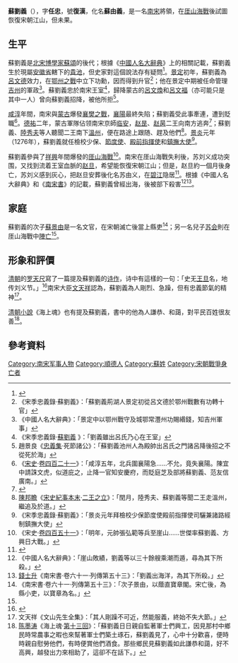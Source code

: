 {{東亞男性歷史人物
|名稱 = 蘇劉義
|時代 = [[南宋|南宋]]
|官職 = [[殿前指挥使|殿前指挥使]]
|主君 = [[宋理宗|宋理宗]]
|姓 = [[蘇姓|蘇]]
|名 = 劉義
|字 = 任忠
|號 = 復漢
}}
{{external media|image1=[https://archive.li/DOEyd/13beab4c926e17a1420751ec71f9c809769c5cc5.jpg 蘇劉義畫像]}}
'''蘇劉義'''（{{bd|1232年||1279年}}），字'''任忠'''，號'''復漢'''，化名'''蘇由義'''，是一名[[南宋|南宋]]將領，在[[厓山海戰|厓山海戰]]後試圖恢復宋朝江山，但未果。

== 生平 ==
蘇劉義是[[北宋|北宋]][[博學家|博學家]][[蘇頌|蘇頌]]的後代；根據《[[中國人名大辭典|中國人名大辭典]]》上的相關記載，蘇劉義生於現屬[[安徽省|安徽省]]轄下的[[貴池|貴池]]，但史家對這個說法存有疑問<ref>{{cite book|author1=楊彥杰|year=1996|title=閩西客家宗族社會研究|work=客家傳統社會叢書}}</ref>{{Rp|20}}。[[景定|景定]]初年，蘇劉義為[[呂文德|呂文德]]效力，在[[鄂州之戰|鄂州之戰]]中立下功勳，因而得到升官<ref>《宋季忠義錄·蘇劉義》：「蘇劉義荊湖人景定初從呂文德於鄂州戰數有功轉十官」</ref>；他在景定中期被任命管理[[吉州|吉州]]的軍政<ref>《中國人名大辭典》：「景定中以鄂州戰守及城鄂常灃州功賜緡錢，知吉州軍事」</ref>。蘇劉義忠於南宋王室<ref>《宋季忠義錄·[http://ctext.org/wiki.pl?if=gb&chapter=172245#蘇劉義 蘇劉義] {{Wayback|url=http://ctext.org/wiki.pl?if=gb&chapter=172245#蘇劉義 |date=20191206192806 }}》：「劉義雖出呂氏乃心在王室」</ref>，歸降蒙古的[[呂文煥|呂文煥]]和[[呂文福|呂文福]]（亦可能只是其中一人）曾向蘇劉義招降，被他所拒<ref>趙景良《[[:s:忠義集|忠義集]]·死節諸公》：「蘇劉義池州人為殿帥出呂氏之門諸呂降後招之不從死於海」</ref>。

[[咸淳|咸淳]]年間，南宋與[[蒙古帝國|蒙古]]爆發[[襄樊之戰|襄樊之戰]]，[[襄陽|襄陽]]最終失陷；蘇劉義受此事牽連，遭到貶職<ref>《[[宋史|宋史]]·[[s:宋史/卷421|卷四百二十一]]》：「咸淳五年，北兵圍襄陽急……不允，竟失襄陽。陳宜中請誅文虎，似道庇之，止降一官知安慶府，而貶庭芝及部將蘇劉義、范友信廣南。」</ref>。[[德祐|德祐]]二年，蒙古軍隊佔领南宋京師[[临安|临安]]，[[赵昰|赵昰]]、[[赵昺|赵昺]]二王向南方逃奔<ref>{{cite journal|author1=邱树森|title=南宋二王南奔对岭南经济文化的影响|journal=北方民族大学学报(哲学社会科学版)|issue=2|year=2011|url=http://202.116.197.15/cadal/Fulltext/1738_2013108_92416_138.pdf|accessdate=2015-08-09|archiveurl=https://web.archive.org/web/20150809030652/http://202.116.197.15/cadal/Fulltext/1738_2013108_92416_138.pdf|archivedate=2015-08-09|deadurl=yes|df=}}</ref>；蘇劉義、[[陸秀夫|陸秀夫]]等人聽聞二王南下[[溫州|溫州]]，便在路途上跟随、趕及他們<ref>[[陳邦瞻|陳邦瞻]]《[[宋史紀事本末|宋史紀事本末]]·[[:s:宋史紀事本末/卷108|二王之立]]》：「閏月，陸秀夫、蘇劉義等聞二王走溫州，繼追及於道。」</ref>。[[景炎|景炎]]元年（1276年），蘇劉義就任檢校少保、[[節度使|節度使]]、[[殿前指揮使|殿前指揮使]]和[[鎮撫大使|鎮撫大使]]<ref>《宋季忠義錄·蘇劉義》：「景炎元年拜檢校少保節度使殿前指揮使司驪兼諸路經制鎮撫大使」</ref>。

蘇劉義參與了[[祥兴_(南宋)|祥興]]年間爆發的[[厓山海戰|厓山海戰]]<ref>《宋史·[[s:宋史/卷451|卷四百五十一]]》：「明年，元帥張弘範等兵至崖山……世傑率蘇劉義、方興日大戰。」</ref>。南宋在厓山海戰失利後，苏刘义成功突围，又找到流着王室血脈的[[赵旦|赵旦]]，希望能恢復宋朝江山；但是，赵旦約一個月後身亡，苏刘义感到灰心，把赵旦安葬後化名苏由义，在[[碧江_(顺德)|碧江]]隐居<ref name=Hero>{{cite news|title=顺德都宁岗， 南宋覆亡于此？|url=http://epaper.citygf.com/szb/html/2012-09/08/content_495936768.htm|accessdate=2015-08-09|agency=佛山日报|date=2012-09-08|archiveurl=https://archive.is/20150809083646/http://epaper.citygf.com/szb/html/2012-09/08/content_495936768.htm|archivedate=2015-08-09|deadurl=yes}}</ref>。根據《中國人名大辭典》和《[[南宋書|南宋書]]》的記載，蘇劉義曾經出海，後被部下殺害<ref>《中國人名大辭典》：「崖山敗績，劉義等以三十餘艘乘潮而遁，尋為其下所殺。」</ref><ref>[[錢士升|錢士升]]《南宋書·卷六十一·列傳第五十三》：「劉義出海洋，為其下所殺。」</ref>。

== 家庭 ==
蘇劉義的次子[[蘇景由|蘇景由]]是一名文官，在宋朝滅亡後當上縣吏<ref>《南宋書·卷六十一·列傳第五十三》：「次子景由，以蔭直寶章閣。宋亡後，為縣小吏，以寶章為名。」</ref>；另一名兒子[[苏会|苏会]]則在厓山海戰中[[陣亡|陣亡]]<ref name=Hero/>。

== 形象和評價 ==
[[清朝|清朝]]的[[罗天尺|罗天尺]]寫了一篇提及蘇劉義的[[诗歌|诗作]]，诗中有這樣的一句：「史无[[王旦|王旦]]名，地传刘义节。」<ref>{{cite book|author1=马以君|title=順德胜迹|publisher=顺德县志办公室|year=1986}}</ref>{{Rp|24}}南宋大臣[[文天祥|文天祥]]認為，蘇劉義為人剛烈、急躁，但有忠義節氣的精神<ref>文天祥《文山先生全集》：「其人剛躁不可近，然能服義，終始不失大節。」</ref>。

[[清朝文学|清朝小說]]《海上魂》也有提及蘇劉義，書中的他為人謙恭、和藹，對平民百姓很友善<ref>[[陈墨涛|陈墨涛]]《海上魂·[http://ctext.org/wiki.pl?chapter=725927 第十三回]》：「蘇劉義日日親自監著軍士們興工，因見那村中鄉民時常農事之暇也來幫著軍士們築土琢石，蘇劉義見了，心中十分歡喜，便時時親自慰勞他們，有時便賞他們酒食。那些鄉民見蘇劉義如此謙恭和藹，好不高興，越發出力來相助了，這卻不在話下。」</ref>。

== 參考資料 ==
{{reflist}}

[[Category:南宋军事人物|Category:南宋军事人物]]
[[Category:順德人|Category:順德人]]
[[Category:蘇姓|Category:蘇姓]]
[[Category:宋朝戰爭身亡者|Category:宋朝戰爭身亡者]]